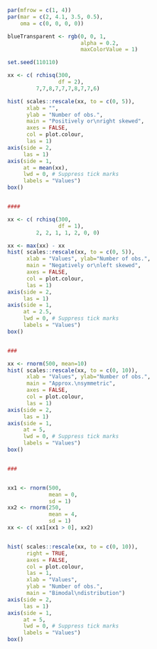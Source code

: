 
```r
par(mfrow = c(1, 4))
par(mar = c(2, 4.1, 3.5, 0.5),
    oma = c(0, 0, 0, 0))

blueTransparent <- rgb(0, 0, 1, 
                       alpha = 0.2, 
                       maxColorValue = 1)

set.seed(110110)

xx <- c( rchisq(300, 
                df = 2), 
         7,7,8,7,7,7,8,7,7,6)

hist( scales::rescale(xx, to = c(0, 5)), 
      xlab = "", 
      ylab = "Number of obs.",
      main = "Positively or\nright skewed",
      axes = FALSE,
      col = plot.colour, 
      las = 1)
axis(side = 2, 
     las = 1)
axis(side = 1,
     at = mean(xx),
     lwd = 0, # Suppress tick marks
     labels = "Values")
box()


####

xx <- c( rchisq(300, 
                df = 1), 
         2, 2, 1, 1, 2, 0, 0)

xx <- max(xx) - xx
hist( scales::rescale(xx, to = c(0, 5)), 
      xlab = "Values", ylab="Number of obs.",
      main = "Negatively or\nleft skewed",
      axes = FALSE,
      col = plot.colour, 
      las = 1)
axis(side = 2, 
     las = 1)
axis(side = 1,
     at = 2.5,
     lwd = 0, # Suppress tick marks
     labels = "Values")
box()


###

xx <- rnorm(500, mean=10)
hist( scales::rescale(xx, to = c(0, 10)), 
      xlab = "Values", ylab="Number of obs.",
      main = "Approx.\nsymmetric",
      axes = FALSE,
      col = plot.colour, 
      las = 1)
axis(side = 2, 
     las = 1)
axis(side = 1,
     at = 5,
     lwd = 0, # Suppress tick marks
     labels = "Values")
box()


###


xx1 <- rnorm(500,
             mean = 0, 
             sd = 1)
xx2 <- rnorm(250,
             mean = 4, 
             sd = 1)
xx <- c( xx1[xx1 > 0], xx2)


hist( scales::rescale(xx, to = c(0, 10)),  
      right = TRUE,
      axes = FALSE,
      col = plot.colour, 
      las = 1,
      xlab = "Values",
      ylab = "Number of obs.", 
      main = "Bimodal\ndistribution")
axis(side = 2, 
     las = 1)
axis(side = 1,
     at = 5,
     lwd = 0, # Suppress tick marks
     labels = "Values")
box()

```
